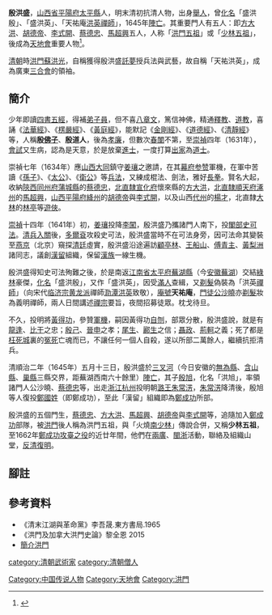 
'''殷洪盛'''，[[山西省|山西省]][[平陽府|平陽府]][[太平县_(北周)|太平縣]]人，明末清初抗清人物，出身[[舉人|舉人]]，曾[[化名|化名]]「盛洪殷」、「盛洪英」、「天祐庵[[洪英|洪英]][[禪師|禪師]]」，1645年[[陣亡|陣亡]]。其重要門人有五人：即[[方大洪|方大洪]]、[[胡德帝|胡德帝]]、[[李式開|李式開]]、[[蔡德忠|蔡德忠]]、[[馬超興|馬超興]]五人，人称「[[少林五祖|洪門五祖]]」或「[[少林五祖|少林五祖]]」，後成為[[洪门|天地會]]重要人物<ref>{{Cite web|title=《天為父、地為母》忠義千秋《敬洪門》|url=http://newschinatown.com/2009-03-06-04-01-59/3609-2017-03-08-22-17-43.html|accessdate=2021-04-06|work=newschinatown.com|archive-date=2019-08-14|archive-url=https://web.archive.org/web/20190814031147/http://newschinatown.com/2009-03-06-04-01-59/3609-2017-03-08-22-17-43.html|dead-url=no}}</ref>。

[[清朝|清朝]]時[[洪門|洪門]][[蘇洪光|蘇洪光]]，自稱獲得殷洪盛[[託夢|託夢]]授兵法與武藝，故自稱「天祐洪英」，成為廣東[[三合會|三合會]]的領袖。

==簡介==
少年即讀[[四書五經|四書五經]]，得補[[弟子員|弟子員]]，但不喜[[八章文|八章文]]，篤信神佛，精通[[釋教|釋教]]、[[道教|道教]]，喜誦《[[法華經|法華經]]》、《[[楞嚴經|楞嚴經]]》、《[[黃庭經|黃庭經]]》，能默記《[[金剛經|金剛經]]》、《[[道德經|道德經]]》、《[[清靜經|清靜經]]》等，人稱'''殷[[佛子|佛子]]'''、'''殷道人'''，後為[[孝廉|孝廉]]，但數次[[春闈|春闈]]不第，至[[崇禎|崇禎]]四年（1631年），[[會試|會試]]又生病，認為是天意，於是放棄[[進士|進士]]，一度打算[[出家|出家]]為[[道士|道士]]。

崇禎七年（1634年）應[[山西|山西]][[大同市|大同]]鎮守[[姜瓖|姜瓖]]之邀請，在其[[幕府|幕府]][[参赞|参赞]]軍機，在軍中苦讀《[[孫子兵法|孫子]]》、《[[六韜|太公]]》、《[[李衛公問對|衛公]]》等[[兵法|兵法]]，又練成棍法、劍法，雅好[[長拳|長拳]]。賢名大起，收納[[陝西|陝西]][[同州府|同州府]][[蒲城縣|蒲城縣]]的[[蔡德忠|蔡德忠]]，[[北直隸|北直隸]][[宣化府|宣化府]]懷來縣的[[方大洪|方大洪]]，[[北直隸|北直隸]][[順天府|順天府]][[涿州|涿州]]的[[馬超興|馬超興]]，[[山西|山西]][[平陽府|平陽府]][[絳州|絳州]]的[[胡德帝|胡德帝]]與[[李式開|李式開]]，以及山西[[代州|代州]]的[[楊才|楊才]]，北直隸[[大林|大林]]的[[林亭|林亭]]等[[遊俠|遊俠]]。

[[崇禎|崇禎]]十四年（1641年）初，[[姜瓖|姜瓖]]投降[[李闖|李闖]]，殷洪盛乃攜諸門人南下，投[[閣部|閣部]][[史可法|史可法]]。[[清兵入關|清兵入關]]後，[[多爾袞|多爾袞]]攻殺史可法，殷洪盛當時不在可法身旁，因可法命其變裝至[[燕京|燕京]]（北京）窺探[[清廷|清廷]]虛實，殷洪盛沿途遍訪[[顧炎武|顧亭林]]、[[王夫之|王船山]]、[[傅山|傅青主]]、[[黄宗羲|黃梨洲]]諸同志，議創[[漢留|漢留]]組織，保留[[漢族|漢族]]一線生機。

殷洪盛得知史可法殉難之後，於是南返[[江南省|江南省]][[太平府_(安徽省)|太平府]][[蕪湖縣|蕪湖縣]]（今[[安徽|安徽]][[蕪湖|蕪湖]]）交結[[綠林|綠林]]豪傑，[[化名|化名]]「盛洪殷」，又作「盛洪英」，因受[[滿人|滿人]]查緝，又[[剃髮|剃髮]]偽裝為「洪英[[禪師|禪師]]」（向宋代[[临济宗|临济宗]][[黄龙派|黄龙派]]禪師[[泐潭洪英|泐潭洪英]]致敬），[[庵號|庵號]]'''天祐庵'''，[[門徒|門徒]][[公沙曉|公沙曉]]亦[[剃髮|剃髮]]妝為義明禪師，兩人日間講述[[禪宗|禪宗]]要旨，夜間招募徒眾。枕戈待旦。

不久，投明將[[黃得功|黃得功]]，參贊[[軍機|軍機]]，嗣因黃得功[[自刎|自刎]]，部眾分散，殷洪盛說，就是有[[龍逢|龍逢]]、[[比干|比干]]之忠；[[殷己|殷己]]、[[申生|晉申]]之孝；[[尾生|尾生]]、[[酈生|酈生]]之信；[[聶政|聶政]]、[[荊軻|荊軻]]之義；死了都是[[枉死城|枉死城]]裏的[[冤死|冤死]]亡魂而已，不讓任何一個人自殺，遂以所部二萬餘人，繼續抗拒清兵。

清順治二年（1645年）五月十三日，殷洪盛於[[三叉河|三叉河]]（今日安徽的[[無為縣|無為縣]]、[[含山縣|含山縣]]、[[巢縣|巢縣]]三縣交界，距蕪湖西南六十餘里）[[陣亡|陣亡]]，其子[[殷旭|殷旭]]，化名「洪旭」，率領諸門人公沙曉、[[蔡德忠|蔡德忠]]等，出走[[浙江|浙江]][[杭州|杭州]]投明朝[[明朝藩王列表_(潞王系)|潞王]][[朱常淓|朱常淓]]，[[朱常淓|朱常淓]]降清後，殷旭等人復投[[鄭國姓|鄭國姓]]（即鄭成功），至此「漢留」組織即為[[鄭成功|鄭成功]]所部。

殷洪盛的五個門生，[[蔡德忠|蔡德忠]]、[[方大洪|方大洪]]、[[馬超興|馬超興]]、[[胡德帝|胡德帝]]與[[李式開|李式開]]等，追隨加入[[鄭成功|鄭成功]]部隊，被[[洪門|洪門]]後人稱為洪門五祖，與「火燒[[南少林|南少林]]」傳說合併，又稱'''少林五祖'''，至1662年[[鄭成功攻臺之役|鄭成功攻臺之役]]的近廿年間，他們在[[兩廣|兩廣]]、[[閩浙|閩浙]]活動，聯絡及組織山堂，[[反清復明|反清復明]]。

==腳註==
<references/>

==參考資料==
*《清末江湖與革命黨》李吾晟.東方書局.1965
*《洪門及加拿大洪門史論》黎全恩 2015 
*[http://www.hongmen.com.tw/hongmen/aboutus.php?c1=&index=1 簡介洪門] {{Wayback|url=http://www.hongmen.com.tw/hongmen/aboutus.php?c1=&index=1 |date=20161111033427 }}

[[Category:中国传说人物|Category:中国传说人物]]
[[category:清朝武術家|category:清朝武術家]]
[[category:清朝僧人|category:清朝僧人]]
[[Category:天地會|Category:天地會]]
[[Category:洪門|Category:洪門]]